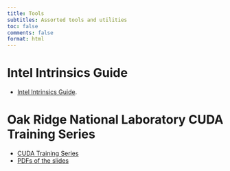 ```yaml
---
title: Tools
subtitles: Assorted tools and utilities
toc: false
comments: false
format: html
---
```


# Intel Intrinsics Guide

 - [Intel Intrinsics Guide](/intel-intrinsics-guide).

# Oak Ridge National Laboratory CUDA Training Series

 - [CUDA Training Series](https://www.olcf.ornl.gov/cuda-training-series/)
 - [PDFs of the slides](https://github.com/tpn/pdfs/blob/master/CUDA%20Training%20Series%20-%20All%20%282020-2021%29.pdf)

